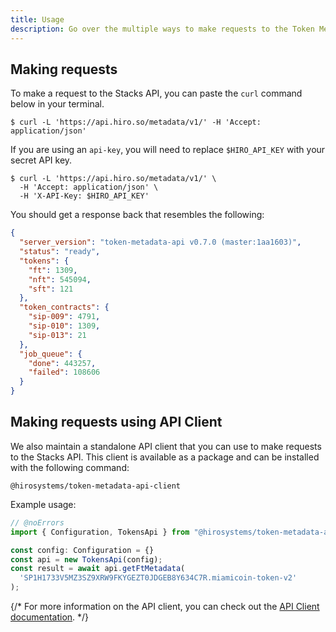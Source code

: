 ```yaml
---
title: Usage
description: Go over the multiple ways to make requests to the Token Metadata API.
---
```


## Making requests

To make a request to the Stacks API, you can paste the `curl` command below in your terminal.

```terminal
$ curl -L 'https://api.hiro.so/metadata/v1/' -H 'Accept: application/json'
```

If you are using an `api-key`, you will need to replace `$HIRO_API_KEY` with your secret API key.

```terminal
$ curl -L 'https://api.hiro.so/metadata/v1/' \
  -H 'Accept: application/json' \
  -H 'X-API-Key: $HIRO_API_KEY'
```

You should get a response back that resembles the following:

```json
{
  "server_version": "token-metadata-api v0.7.0 (master:1aa1603)",
  "status": "ready",
  "tokens": {
    "ft": 1309,
    "nft": 545094,
    "sft": 121
  },
  "token_contracts": {
    "sip-009": 4791,
    "sip-010": 1309,
    "sip-013": 21
  },
  "job_queue": {
    "done": 443257,
    "failed": 108606
  }
}
```

## Making requests using API Client

We also maintain a standalone API client that you can use to make requests to the Stacks API. This client is available as a package and can be installed with the following command:

```package-install title="Terminal"
@hirosystems/token-metadata-api-client
```

Example usage:

```ts twoslash
// @noErrors
import { Configuration, TokensApi } from "@hirosystems/token-metadata-api-client";

const config: Configuration = {}
const api = new TokensApi(config);
const result = await api.getFtMetadata(
  'SP1H1733V5MZ3SZ9XRW9FKYGEZT0JDGEB8Y634C7R.miamicoin-token-v2'
);
```

{/* For more information on the API client, you can check out the [API Client documentation](/stacks/token-metadata-api/client). */}